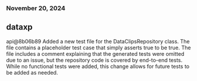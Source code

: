 ### November 20, 2024
## dataxp

api@8b06b89
Added a new test file for the DataClipsRepository class. The file contains a placeholder test case that simply asserts true to be true. The file includes a comment explaining that the generated tests were omitted due to an issue, but the repository code is covered by end-to-end tests. While no functional tests were added, this change allows for future tests to be added as needed.